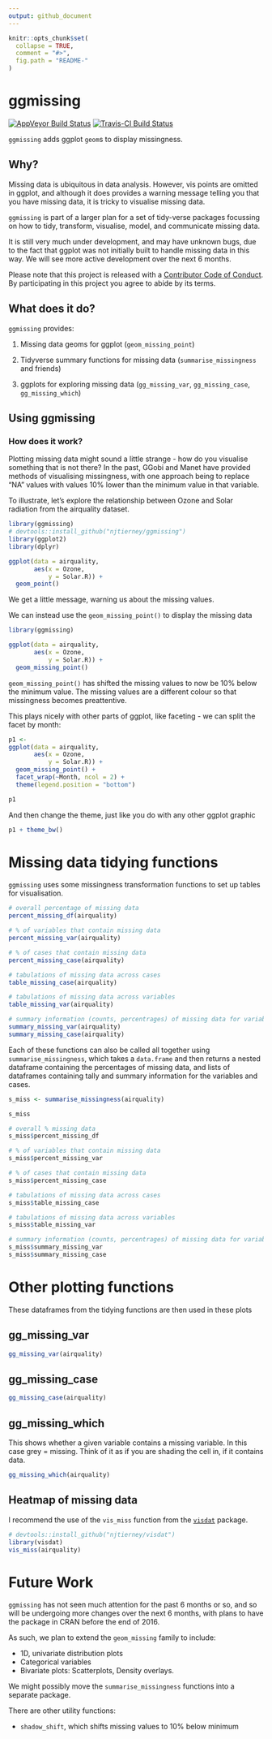 ```yaml
---
output: github_document
---
```


<!-- README.md is generated from README.Rmd. Please edit that file -->

```r
knitr::opts_chunk$set(
  collapse = TRUE,
  comment = "#>",
  fig.path = "README-"
)
```

# ggmissing

[![AppVeyor Build Status](https://ci.appveyor.com/api/projects/status/github/njtierney/ggmissing?branch=master&svg=true)](https://ci.appveyor.com/project/njtierney/ggmissing) [![Travis-CI Build Status](https://travis-ci.org/njtierney/ggmissing.svg?branch=master)](https://travis-ci.org/njtierney/ggmissing)

`ggmissing` adds ggplot `geom`s to display missingness. 

## Why?

Missing data is ubiquitous in data analysis. However, vis  points are omitted in ggplot, and although it does provides a warning message telling you that you have missing data, it is tricky to visualise missing data.

`ggmissing` is part of a larger plan for a set of tidy-verse packages focussing on how to tidy, transform, visualise, model, and communicate missing data.

It is still very much under development, and may have unknown bugs, due to the fact that ggplot was not initially built to handle missing data in this way. We will see more active development over the next 6 months.

Please note that this project is released with a [Contributor Code of Conduct](CONDUCT.md). By participating in this project you agree to abide by its terms.

## What does it do?

`ggmissing` provides:

1. Missing data geoms for ggplot (`geom_missing_point`)

2. Tidyverse summary functions for missing data (`summarise_missingness` and friends)

3. ggplots for exploring missing data (`gg_missing_var`, `gg_missing_case`, `gg_missing_which`)

## Using ggmissing {#ggplot}

### How does it work?

Plotting missing data might sound a little strange - how do you visualise something that is not there? In the past, GGobi and Manet have provided methods of visualising missingness, with one approach being to replace "NA" values with values 10% lower than the minimum value in that variable.

To illustrate, let's explore the relationship between Ozone and Solar radiation from the airquality dataset.

```r
library(ggmissing)
# devtools::install_github("njtierney/ggmissing")
library(ggplot2)
library(dplyr)

```

```r

ggplot(data = airquality,
       aes(x = Ozone,
           y = Solar.R)) +
  geom_point()

```

We get a little message, warning us about the missing values.

We can instead use the `geom_missing_point()` to display the missing data

```r

library(ggmissing)

ggplot(data = airquality,
       aes(x = Ozone,
           y = Solar.R)) +
  geom_missing_point()

```

`geom_missing_point()` has shifted the missing values to now be 10% below the minimum value. The missing values are a different colour so that missingness becomes preattentive.

This plays nicely with other parts of ggplot, like faceting - we can split the facet by month:

```r
p1 <-
ggplot(data = airquality,
       aes(x = Ozone,
           y = Solar.R)) + 
  geom_missing_point() + 
  facet_wrap(~Month, ncol = 2) + 
  theme(legend.position = "bottom")

p1

```

And then change the theme, just like you do with any other ggplot graphic

```r

p1 + theme_bw()  

```

# Missing data tidying functions {#tidying}

`ggmissing` uses some missingness transformation functions to set up tables for visualisation.  

```r

# overall percentage of missing data
percent_missing_df(airquality)

# % of variables that contain missing data
percent_missing_var(airquality)

# % of cases that contain missing data
percent_missing_case(airquality)

# tabulations of missing data across cases
table_missing_case(airquality)

# tabulations of missing data across variables
table_missing_var(airquality)

# summary information (counts, percentrages) of missing data for variables and cases
summary_missing_var(airquality)
summary_missing_case(airquality)


```


Each of these functions can also be called all together using `summarise_missingness`, which takes a `data.frame` and then returns a nested dataframe containing the percentages of missing data, and lists of dataframes containing tally and summary information for the variables and cases. 

```r

s_miss <- summarise_missingness(airquality)

s_miss

# overall % missing data
s_miss$percent_missing_df

# % of variables that contain missing data
s_miss$percent_missing_var

# % of cases that contain missing data
s_miss$percent_missing_case

# tabulations of missing data across cases
s_miss$table_missing_case

# tabulations of missing data across variables
s_miss$table_missing_var

# summary information (counts, percentrages) of missing data for variables and cases
s_miss$summary_missing_var
s_miss$summary_missing_case

```


# Other plotting functions {#extraplots}

These dataframes from the tidying functions are then used in these plots

## gg_missing_var

```r

gg_missing_var(airquality)

```


## gg_missing_case

```r

gg_missing_case(airquality)

```

## gg_missing_which

This shows whether a given variable contains a missing variable. In this case grey = missing. Think of it as if you are shading the cell in, if it contains data.

```r

gg_missing_which(airquality)

```

## Heatmap of missing data

I recommend the use of the `vis_miss` function from the [`visdat`](github.com/njtierney/visdat) package.

```r

# devtools::install_github("njtierney/visdat")
library(visdat)
vis_miss(airquality)

```

# Future Work

`ggmissing` has not seen much attention for the past 6 months or so, and so will be undergoing more changes over the next 6 months, with plans to have the package in CRAN before the end of 2016. 

As such, we plan to extend the `geom_missing` family to include:

- 1D, univariate distribution plots
- Categorical variables
- Bivariate plots: Scatterplots, Density overlays.

We might possibly move the `summarise_missingness` functions into a separate package.

There are other utility functions:

- `shadow_shift`, which shifts missing values to 10% below minimum
